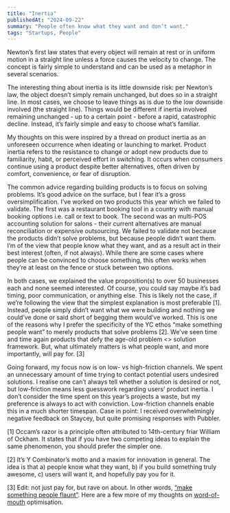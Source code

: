 ```yaml
---
title: "Inertia"
publishedAt: "2024-09-22"
summary: "People often know what they want and don’t want."
tags: "Startups, People"
---
```


Newton’s first law states that every object will remain at rest or in uniform motion in a straight line unless a force causes the velocity to change. The concept is fairly simple to understand and can be used as a metaphor in several scenarios. 

The interesting thing about inertia is its little downside risk: per Newton’s law, the object doesn’t simply remain unchanged, but does so in a straight line. In most cases, we choose to leave things as is due to the low downside involved (the straight line). Things would be different if inertia involved remaining unchanged - up to a certain point - before a rapid, catastrophic decline. Instead, it’s fairly simple and easy to choose what’s familiar.

My thoughts on this were inspired by a thread on product inertia as an unforeseen occurrence when ideating or launching to market. Product inertia refers to the resistance to change or adopt new products due to familiarity, habit, or perceived effort in switching. It occurs when consumers continue using a product despite better alternatives, often driven by comfort, convenience, or fear of disruption.

The common advice regarding building products is to focus on solving problems. It’s good advice on the surface, but I fear it’s a gross oversimplification. I’ve worked on two products this year which we failed to validate. The first was a restaurant booking tool in a country with manual booking options i.e. call or text to book. The second was an multi-POS accounting solution for salons - their current alternatives are manual reconciliation or expensive outsourcing. We failed to validate not because the products didn’t solve problems, but because people didn’t want them. I’m of the view that people know what they want, and as a result act in their best interest (often, if not always). While there are some cases where people can be convinced to choose something, this often works when they’re at least on the fence or stuck between two options.

In both cases, we explained the value proposition(s) to over 50 businesses each and none seemed interested. Of course, you could say maybe it’s bad timing, poor communication, or anything else. This is likely not the case, if we’re following the view that the simplest explanation is most preferable \[1\]. Instead, people simply didn’t want what we were building and nothing we could’ve done or said short of begging them would’ve worked. This is one of the reasons why I prefer the specificity of the YC ethos “make something people want” to merely products that solve problems \[2\]. We’ve seen time and time again products that defy the age-old problem <> solution framework. But, what ultimately matters is what people want, and more importantly, will pay for. \[3\]

Going forward, my focus now is on low- vs high-friction channels. We spent an unnecessary amount of time trying to contact potential users undesired solutions. I realise one can’t always tell whether a solution is desired or not, but low-friction means less guesswork regarding users’ product inertia. I don’t consider the time spent on this year’s projects a waste, but my preference is always to act with conviction. Low-friction channels enable this in a much shorter timespan. Case in point: I received overwhelmingly negative feedback on Staycey, but quite promising responses with Pubbler.

\[1\] Occam’s razor is a principle often attributed to 14th-century friar William of Ockham. It states that if you have two competing ideas to explain the same phenomenon, you should prefer the simpler one.

\[2\] It’s Y Combinator’s motto and a maxim for innovation in general. The idea is that a) people know what they want, b) if you build something truly awesome, c) users will want it, and hopefully pay you for it.

\[3\] Edit: not just pay for, but rave on about. In other words, [“make something people flaunt”](https://x.com/jsngr/status/1746942332912492896). Here are a few more of my thoughts on [word-of-mouth](https://t18e.com/blog/say-my-name) optimisation.
